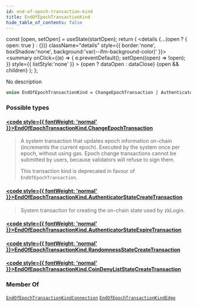 ```yaml
---
id: end-of-epoch-transaction-kind
title: EndOfEpochTransactionKind
hide_table_of_contents: false
---
```









  const [open, setOpen] = useState(startOpen);
  return (
    <details {...(open ? { open: true } : {})} className="details" style={{ border:'none', boxShadow:'none', background:'var(--ifm-background-color)' }}>
      <summary
        onClick={(e) => {
          e.preventDefault();
          setOpen((open) => !open);
        }}
        style={{ listStyle:'none' }}
      >
      {open ? dataOpen : dataClose}
      </summary>
      {open && children}
    </details>
  );
};








No description


```graphql
union EndOfEpochTransactionKind = ChangeEpochTransaction | AuthenticatorStateCreateTransaction | AuthenticatorStateExpireTransaction | RandomnessStateCreateTransaction | CoinDenyListStateCreateTransaction
```




### Possible types

#### [<code style={{ fontWeight: 'normal' }}>EndOfEpochTransactionKind.<b>ChangeEpochTransaction</b></code>](/references/sui-api/graphql/reference/objects/change-epoch-transaction) <Badge class="badge badge--secondary" text="object"/> 
> 
> 
> A system transaction that updates epoch information on-chain (increments the current epoch).
> Executed by the system once per epoch, without using gas. Epoch change transactions cannot be
> submitted by users, because validators will refuse to sign them.
> 
> This transaction kind is deprecated in favour of `EndOfEpochTransaction`.
> 

#### [<code style={{ fontWeight: 'normal' }}>EndOfEpochTransactionKind.<b>AuthenticatorStateCreateTransaction</b></code>](/references/sui-api/graphql/reference/objects/authenticator-state-create-transaction) <Badge class="badge badge--secondary" text="object"/> 
> 
> 
> System transaction for creating the on-chain state used by zkLogin.
> 

#### [<code style={{ fontWeight: 'normal' }}>EndOfEpochTransactionKind.<b>AuthenticatorStateExpireTransaction</b></code>](/references/sui-api/graphql/reference/objects/authenticator-state-expire-transaction) <Badge class="badge badge--secondary" text="object"/> 
> 
> 
> 
> 

#### [<code style={{ fontWeight: 'normal' }}>EndOfEpochTransactionKind.<b>RandomnessStateCreateTransaction</b></code>](/references/sui-api/graphql/reference/objects/randomness-state-create-transaction) <Badge class="badge badge--secondary" text="object"/> 
> 
> 
> 
> 

#### [<code style={{ fontWeight: 'normal' }}>EndOfEpochTransactionKind.<b>CoinDenyListStateCreateTransaction</b></code>](/references/sui-api/graphql/reference/objects/coin-deny-list-state-create-transaction) <Badge class="badge badge--secondary" text="object"/> 
> 
> 
> 
> 



### Member Of

[`EndOfEpochTransactionKindConnection`](/references/sui-api/graphql/reference/objects/end-of-epoch-transaction-kind-connection)  <Badge class="badge badge--secondary" text="object"/><Bullet />[`EndOfEpochTransactionKindEdge`](/references/sui-api/graphql/reference/objects/end-of-epoch-transaction-kind-edge)  <Badge class="badge badge--secondary" text="object"/>

